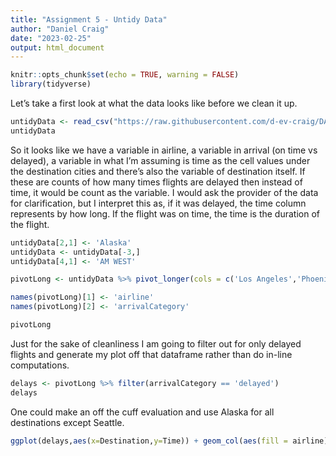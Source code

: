 ```yaml
---
title: "Assignment 5 - Untidy Data"
author: "Daniel Craig"
date: "2023-02-25"
output: html_document
---
```


```r
knitr::opts_chunk$set(echo = TRUE, warning = FALSE)
library(tidyverse)
```
Let's take a first look at what the data looks like before we clean it up.
```r
untidyData <- read_csv("https://raw.githubusercontent.com/d-ev-craig/DATA607/main/Week%205%20-%20Untidy%20Data/untidyData.csv")
untidyData
```

So it looks like we have a variable in airline, a variable in arrival (on time vs delayed), a variable in what I'm assuming is time as the cell values under the destination cities and there's also the variable of destination itself. If these are counts of how many times flights are delayed then instead of time, it would be count as the variable. I would ask the provider of the data for clarification, but I interpret this as, if it was delayed, the time column represents by how long. If the flight was on time, the time is the duration of the flight.

```r
untidyData[2,1] <- 'Alaska'
untidyData <- untidyData[-3,]
untidyData[4,1] <- 'AM WEST'

pivotLong <- untidyData %>% pivot_longer(cols = c('Los Angeles','Phoenix','San Diego','San Francisco', 'Seattle'), names_to= 'Destination',values_to = 'Time')

names(pivotLong)[1] <- 'airline'
names(pivotLong)[2] <- 'arrivalCategory'

pivotLong
```

Just for the sake of cleanliness I am going to filter out for only delayed flights and generate my plot off that dataframe rather than do in-line computations.
```r

delays <- pivotLong %>% filter(arrivalCategory == 'delayed')
delays
```


One could make an off the cuff evaluation and use Alaska for all destinations except Seattle.
```r
ggplot(delays,aes(x=Destination,y=Time)) + geom_col(aes(fill = airline), position = "dodge")

```


